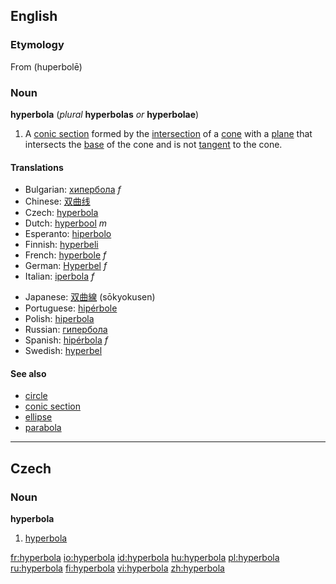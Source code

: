 ==English==

===Etymology===
From {{AGr.}} '''{{polytonic|[[ὑπερβολή]]}}''' (huperbolē)

===Noun===
{{wikipedia}}
'''hyperbola''' (''plural'' '''hyperbolas''' ''or'' '''hyperbolae''')

#{{geometry}} A [[conic section]] formed by the [[intersection]] of a [[cone]] with a [[plane]] that intersects the [[base]] of the cone and is not [[tangent]] to the cone.

====Translations====
{{trans-top|geometric curve}}
*Bulgarian: [[хипербола]] ''f''
*Chinese: [[双曲线]]
*Czech: [[hyperbola#Czech|hyperbola]] {{f}}
*Dutch: [[hyperbool]] ''m''
*Esperanto: [[hiperbolo]]
*Finnish: [[hyperbeli]]
*French: [[hyperbole]] ''f''
*German: [[Hyperbel]] ''f''
*Italian: [[iperbola]] ''f''
{{trans-mid}}
*Japanese: [[双曲線]] (sōkyokusen)
*Portuguese: [[hipérbole]] {{f}}
*Polish: [[hiperbola]]
*Russian: [[гипербола]]
*Spanish: [[hipérbola]] ''f''
*Swedish: [[hyperbel]] {{c}}
{{trans-bottom}}

====See also====
*[[circle]]
*[[conic section]]
*[[ellipse]]
*[[parabola]]

----

==Czech==

===Noun===
'''hyperbola''' {{f}}

#[[hyperbola#English|hyperbola]]

[[fr:hyperbola]]
[[io:hyperbola]]
[[id:hyperbola]]
[[hu:hyperbola]]
[[pl:hyperbola]]
[[ru:hyperbola]]
[[fi:hyperbola]]
[[vi:hyperbola]]
[[zh:hyperbola]]